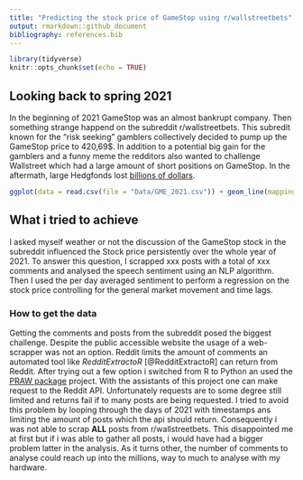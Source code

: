 ```yaml
---
title: "Predicting the stock price of GameStop using r/wallstreetbets"
output: rmarkdown::github_document
bibliography: references.bib  
---
```


```r
library(tidyverse)
knitr::opts_chunk$set(echo = TRUE)
```

## Looking back to spring 2021

In the beginning of 2021 GameStop was an almost bankrupt company. Then something strange happend on the subreddit r/wallstreetbets. This subredit known for the "risk seeking" gamblers collectively decided to pump up the GameStop price to 420,69\$. In addition to a potential big gain for the gamblers and a funny meme the redditors also wanted to challenge Wallstreet which had a large amount of short positions on GameStop. In the aftermath, large Hedgfonds lost [billions of dollars](https://www.cnbc.com/2021/01/29/gamestop-short-sellers-are-still-not-surrendering-despite-nearly-20-billion-in-losses-this-year.html).

```r
ggplot(data = read.csv(file = "Data/GME_2021.csv")) + geom_line(mapping = aes(x=as.Date(Date), y =Close)) + labs(x= "Date" , y = "Closing of GME", title = "Stock price of GameStop in 2021")

```

## What i tried to achieve

I asked myself weather or not the discussion of the GameStop stock in the subreddit influenced the Stock price persistently over the whole year of 2021. To answer this question, I scrapped xxx posts with a total of xxx comments and analysed the speech sentiment using an NLP algorithm. Then I used the per day averaged sentiment to perform a regression on the stock price controlling for the general market movement and time lags.


### How to get the data

Getting the comments and posts from the subreddit posed the biggest challenge. Despite the public accessible website the usage of a web-scrapper was not an option. Reddit limits the amount of comments an automated tool like *RedditExtractoR* [@RedditExtractoR] can return from Reddit. After trying out a few option i switched from R to Python an used the [PRAW package](https://praw.readthedocs.io/en/stable/) project. With the assistants of this project one can make request to the Reddit API. Unfortunately requests are to some degree still limited and returns fail if to many posts are being requested. I tried to avoid this problem by looping through the days of 2021 with timestamps ans limiting the amount of posts which the api should return. Consequently i was not able to scrap **ALL** posts from r/wallstreetbets. This disappointed me at first but if i was able to gather all posts, i would have had a bigger problem latter in the analysis. As it turns other, the number of comments to analyse could reach up into the millions, way to much to analyse with my hardware.
